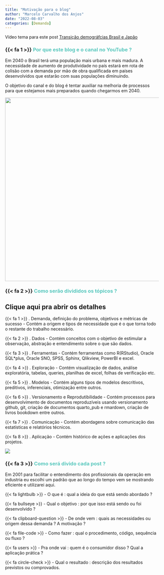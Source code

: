 ```yaml
---
title: "Motivação para o blog"
author: "Marcelo Carvalho dos Anjos"
date: "2022-08-03"
categories: [Demanda]
---
```


::: {.callout-tip appearance="simple"}
Vídeo tema para este post [Transição demográfcias Brasil e Japão](https://youtu.be/xJWjSOml7zI){target="_blank"}
:::

### {{< fa 1 >}} [**Por que este blog e o canal no YouTube ?**]{style="color: #5AC8BE ;"}

Em 2040 o Brasil terá uma população mais urbana e mais madura. A necessidade de aumento de produtividade no país estará em rota de colisão com a demanda por mão de obra qualificada em países desenvolvidos que estarão com suas populações diminuindo.

O objetivo do canal e do blog é tentar auxiliar na melhoria de processos para que estejamos mais preparados quando chegarmos em 2040.

![](demographic_shift.png){fig-align="center" width="602"}

### {{< fa 2 >}} [**Como serão divididos os tópicos ?**]{style="color: #5AC8BE ;"}

::: {.callout-tip appearance="simple" collapse="true"}
## Clique aqui pra abrir os detalhes

{{< fa 1 >}} . Demanda, definição do problema, objetivos e métricas de sucesso - Contém a origem e tipos de necessidade que é o que torna todo o restante do trabalho necessário.

{{< fa 2 >}} . Dados - Contém conceitos com o objetivo de estimular a observação, abstração e entendimento sobre o que são dados.

{{< fa 3 >}} . Ferramentas - Contém ferramentas como R(RStudio), Oracle SQL\*plus, Oracle SNO, SPSS, Sphinx, Qlikview, PowerBI e excel.

{{< fa 4 >}} . Exploração - Contém visualização de dados, análise exploratória, tabelas, queries, planilhas de excel, folhas de verificação etc.

{{< fa 5 >}} . Modelos - Contém alguns tipos de modelos descritivos, preditivos, inferenciais, otimização entre outros.

{{< fa 6 >}} . Versionamento e Reprodutibilidade - Contém processos para desenvolvimento de documentos reproduzíveis usando versionamento github, git, criação de documentos quarto_pub e rmardown, criação de livros bookdown entre outros.

{{< fa 7 >}} . Comunicação - Contém abordagens sobre comunicação das estatísticas e relatórios técnicos.

{{< fa 8 >}} . Aplicação - Contém histórico de ações e aplicações dos projetos.
:::

![](tumb.png){fig-align="center"}

### {{< fa 3 >}} [**Como será divido cada post ?**]{style="color: #5AC8BE ;"}

Em 2001 para facilitar o entendimento dos profissionais da operação em industria eu escolhi um padrão que ao longo do tempo vem se mostrando eficiente e utilizarei aqui.

{{< fa lightbulb >}} - O que é : qual a ideia do que está sendo abordado ?

{{< fa bullseye >}} - Qual o objetivo : por que isso está sendo ou foi desenvolvido ?

{{< fa clipboard-question >}} - De onde vem : quais as necessidades ou origem dessa demanda ? A motivação ?

{{< fa file-code >}} - Como fazer : qual o procedimento, código, sequência ou fluxo ?

{{< fa users >}} - Pra onde vai : quem é o consumidor disso ? Qual a aplicação prática ?

{{< fa circle-check >}} - Qual o resultado : descrição dos resultados previstos ou comprovados.
